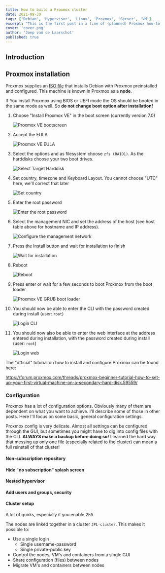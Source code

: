 ```yaml
---
title: How to build a Proxmox cluster
date: 2021-09-30
tags: ['Debian', 'Hypervisor', 'Linux', 'Proxmox', 'Server', 'VM']
excerpt: "This is the first post in a line of (planned) Proxmox how-to posts. In this first post I'll configure a server and install Proxmox and do some basic configuration."
cover: 'cover.png'
author: 'Joep van de Laarschot'
published: true
---
```


## Introduction


## Proxmox installation

Proxmox supplies an [ISO file](https://www.proxmox.com/en/downloads/category/iso-images-pve) that installs Debian with Proxmox preinstalled and configured. This machine is known in Proxmox as a **node**. 

<Alert type='warning'>
    If You install Proxmox using BIOS or UEFI mode the OS should be booted in the same mode as well. So <strong>do not change boot option after installation!</strong>
</Alert>

1. Choose "Install Proxmox VE" in the boot screen (currently version 7.0)

    ![Proxmox VE bootscreen](/proxmox-installation/proxmox1.png)

2. Accept the EULA

    ![Proxmox VE EULA](/proxmox-installation/proxmox2.png)

3. Select the options and as filesystem choose `zfs (RAID1)`. As the harddisks choose your two boot drives.

    ![Select Target Harddisk](/proxmox-installation/proxmox3.jpg)

4. Set country, timezone and Keyboard Layout. You cannot choose "UTC" here, we'll correct that later

    ![Set country](/proxmox-installation/proxmox4.png)

5. Enter the root password

    ![Enter the root password](/proxmox-installation/proxmox5.png)

6. Select the management NIC and set the address of the host (see host table above for hostname and IP address).

    ![Configure the management network](/proxmox-installation/proxmox6.png)

7. Press the Install button and wait for installation to finish

    ![Wait for installation](/proxmox-installation/proxmox7.png)

8. Reboot

    ![Reboot](/proxmox-installation/proxmox8.png)

9. Press enter or wait for a few seconds to boot Proxmox from the boot loader

    ![Proxmox VE GRUB boot loader](/proxmox-installation/proxmox9.png)

10. You should now be able to enter the CLI with the password created during install (user: `root`)

    ![Login CLI](/proxmox-installation/proxmox10.png)

11. You should now also be able to enter the web interface at the address entered during installation, with the password created during install (user: `root`)

    ![Login web](/proxmox-installation/proxmox11.png)

<Alert type='info'>
The "official" tutorial on how to install and configure Proxmox can be found here:

<https://forum.proxmox.com/threads/proxmox-beginner-tutorial-how-to-set-up-your-first-virtual-machine-on-a-secondary-hard-disk.59559/>

</Alert>

### Configuration

Proxmox has a lot of configuration options. Obviously many of them are dependent on what you want to achieve. I'll describe some of those in other posts. Here I'll focus on some basic, general configuration settings.

<Alert type='warning'>
    Proxmox config is very delicate. Almost all settings can be configured through the GUI, but sometimes you might have to dig into config files with the CLI. <strong>ALWAYS make a backup before doing so!</strong> I learned the hard way that messing up only one file (especially related to the cluster) can mean a full reinstall of that cluster!
</Alert>

#### Non-subscription repository

#### Hide "no subscription" splash screen

#### Nested hypervisor

#### Add users and groups, security

#### Cluster setup

A lot of quirks, especially if you enable 2FA.

The nodes are linked together in a cluster `JPL-cluster`. This makes it possible to:

* Use a single login
    * Single username-password
    * Single private-public key
* Control the nodes, VM's and containers from a single GUI
* Share configuration (files) between nodes
* Migrate VM's and containers between nodes

